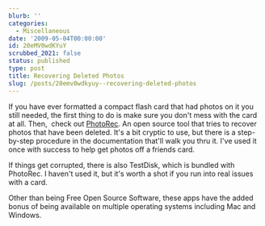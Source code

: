 ```yaml
---
blurb: ''
categories:
  - Miscellaneous
date: '2009-05-04T00:00:00'
id: 20eMV0wdKYuY
scrubbed_2021: false
status: published
type: post
title: Recovering Deleted Photos
slug: /posts/20emv0wdkyuy--recovering-deleted-photos
---
```


If you have ever formatted a compact flash card that had photos on
it you still needed, the first thing to do is make sure you don't
mess with the card at all. Then,  check out
[PhotoRec](http://www.cgsecurity.org/wiki/PhotoRec). An open source
tool that tries to recover photos that have been deleted. It's a
bit cryptic to use, but there is a step-by-step procedure in the
documentation that'll walk you thru it. I've used it once with
success to help get photos off a friends card.

If things get corrupted, there is also TestDisk, which is bundled
with PhotoRec. I haven't used it, but it's worth a shot if you run
into real issues with a card.

Other than being Free Open Source Software, these apps have the
added bonus of being available on multiple operating systems
including Mac and Windows.
